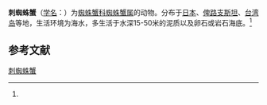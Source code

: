 {{Speciesbox
| name = 刺蜘蛛蟹
| status = 
| status_system = 
| image = Specimen of Maja spinigera.JPG
| genus = Maja
| species = spinigera
| authority = (de Haan, 1839)<ref name='id11577'>{{cite web| url =http://www.bioinfo.cn/db05/BjdwSpecies.php?action=view&id=11577| title =刺蜘蛛蟹| work =《中国动物物种编目数据库》| publisher =中国科学院微生物研究所| author =中国科学院动物研究所| accessdate =2009-04-28| deadurl =yes| archiveurl =https://web.archive.org/web/20160305055900/http://www.bioinfo.cn/db05/BjdwSpecies.php?action=view&id=11577| archivedate =2016-03-05}}</ref>
}}

'''刺蜘蛛蟹'''（[[学名|学名]]：{{lang|la|''Maja spinigera''}}）为[[蜘蛛蟹科|蜘蛛蟹科]][[蜘蛛蟹属|蜘蛛蟹属]]的动物。分布于[[日本|日本]]、[[俾路支斯坦|俾路支斯坦]]、[[台湾岛|台湾岛]]等地，生活环境为海水，多生活于水深15-50米的泥质以及卵石或岩石海底。<ref name='id11577'/>

== 参考文献 ==
{{reflist}}

{{Wikispecies|Maja spinigera}}
{{Taxonbar|from=Q13809212}}

[[Category:蜘蛛蟹属|刺蜘蛛蟹]]


{{螃蟹小作品}}